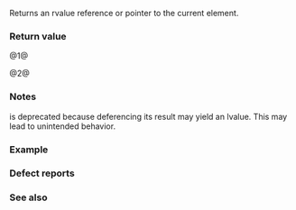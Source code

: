 {{cpp/iterator/move_iterator/title|operator*,-&gt;}}
{{cpp/iterator/move_iterator/navbar}}
{{dcl begin}}
{{dcla|num=1|since=c++11|constexpr=c++17|
reference operator*() const;
}}
{{dcla|num=2|since=c++11|constexpr=c++17|deprecated=c++20|
pointer operator-&gt;() const;
}}
{{dcl end}}

Returns an rvalue reference or pointer to the current element.

===Return value===
@1@ {{rev inl|until=c++20|{{box|{{c/core|static_cast&lt;reference&gt;(*}}{{rlpsi|/#current}}{{sep}}{{c/core|)}}}}}}{{rev inl|since=c++20|{{box|{{c/core|ranges::iter_move(}}{{rlpsi|/#current}}{{sep}}{{c/core|)}}}}}}

@2@ {{box|{{rlpsi|/#current}}}}

===Notes===
{{c/core|operator-&gt;}} is deprecated because deferencing its result may yield an lvalue. This may lead to unintended behavior.

===Example===
{{example
|code=
#include &lt;iomanip&gt;
#include &lt;iostream&gt;
#include &lt;iterator&gt;
#include &lt;string&gt;
#include &lt;vector&gt;

void print(auto rem, const auto&amp; v)
{
    for (std::cout &lt;&lt; rem; const auto&amp; e : v)
        std::cout &lt;&lt; std::quoted(e) &lt;&lt; ' ';
    std::cout &lt;&lt; '\n';
}

int main()
{
    std::vector&lt;std::string&gt; p{"alpha", "beta", "gamma", "delta"}, q;
    print("1) p: ", p);
    for (std::move_iterator it{p.begin()}, end{p.end()}; it != end; ++it)
    {
        it-&gt;push_back('!'); // calls -&gt; string::push_back(char)
        q.emplace_back(*it); // *it &lt;- overload (1)
    }
    print("2) p: ", p);
    print("3) q: ", q);
    
    std::vector v{1, 2, 3};
    std::move_iterator it{v.begin()};
    // *it = 13; // error: using rvalue as lvalue
}
|p=true
|output=
1) p: "alpha" "beta" "gamma" "delta"
2) p: "" "" "" ""
3) q: "alpha!" "beta!" "gamma!" "delta!"
}}

===Defect reports===
{{dr list begin}}
{{dr list item|wg=lwg|dr=2106|std=C++11|before={{c/core|operator*}} would return a dangling&lt;br&gt;reference if {{box|{{c/core|*}}{{rlpsi|/#current}}}} yields a prvalue|after=returns the object&lt;br&gt;in this case}}
{{dr list end}}

===See also===
{{dsc begin}}
{{dsc inc|cpp/iterator/adaptor/dsc operator_at|move_iterator}}
{{dsc end}}

{{langlinks|de|es|fr|it|ja|pt|ru|zh}}